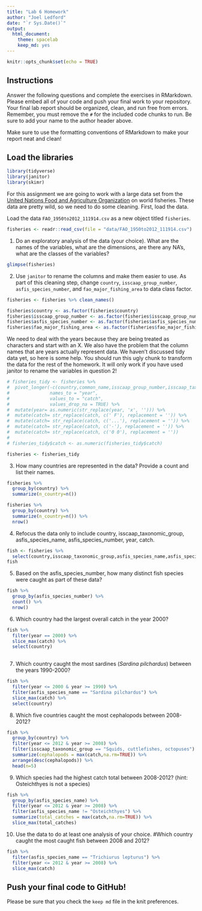 ---
title: "Lab 6 Homework"
author: "Joel Ledford"
date: "`r Sys.Date()`"
output:
  html_document: 
    theme: spacelab
    keep_md: yes
---

```{r setup, include=FALSE}
knitr::opts_chunk$set(echo = TRUE)
```

## Instructions
Answer the following questions and complete the exercises in RMarkdown. Please embed all of your code and push your final work to your repository. Your final lab report should be organized, clean, and run free from errors. Remember, you must remove the `#` for the included code chunks to run. Be sure to add your name to the author header above.  

Make sure to use the formatting conventions of RMarkdown to make your report neat and clean!  

## Load the libraries
```{r message=FALSE, warning=FALSE}
library(tidyverse)
library(janitor)
library(skimr)
```

For this assignment we are going to work with a large data set from the [United Nations Food and Agriculture Organization](http://www.fao.org/about/en/) on world fisheries. These data are pretty wild, so we need to do some cleaning. First, load the data.  

Load the data `FAO_1950to2012_111914.csv` as a new object titled `fisheries`.
```{r}
fisheries <- readr::read_csv(file = "data/FAO_1950to2012_111914.csv")
```

1. Do an exploratory analysis of the data (your choice). What are the names of the variables, what are the dimensions, are there any NA's, what are the classes of the variables?  
```{r}
glimpse(fisheries)
```

2. Use `janitor` to rename the columns and make them easier to use. As part of this cleaning step, change `country`, `isscaap_group_number`, `asfis_species_number`, and `fao_major_fishing_area` to data class factor. 
```{r}
fisheries <- fisheries %>% clean_names()
```

```{r}
fisheries$country <- as.factor(fisheries$country)
fisheries$isscaap_group_number <- as.factor(fisheries$isscaap_group_number)
fisheries$asfis_species_number <- as.factor(fisheries$asfis_species_number)
fisheries$fao_major_fishing_area <- as.factor(fisheries$fao_major_fishing_area)
```

We need to deal with the years because they are being treated as characters and start with an X. We also have the problem that the column names that are years actually represent data. We haven't discussed tidy data yet, so here is some help. You should run this ugly chunk to transform the data for the rest of the homework. It will only work if you have used janitor to rename the variables in question 2!
```{r}
# fisheries_tidy <- fisheries %>%
#  pivot_longer(-c(country,common_name,isscaap_group_number,isscaap_taxonomic_group,asfis_species_number,asfis_species_name,fao_major_fishing_area,measure),
#               names_to = "year",
#               values_to = "catch",
#               values_drop_na = TRUE) %>%
#  mutate(year= as.numeric(str_replace(year, 'x', ''))) %>%
#  mutate(catch= str_replace(catch, c(' F'), replacement = '')) %>%
#  mutate(catch= str_replace(catch, c('...'), replacement = '')) %>%
#  mutate(catch= str_replace(catch, c('-'), replacement = '')) %>%
#  mutate(catch= str_replace(catch, c('0 0'), replacement = ''))
# 
# fisheries_tidy$catch <- as.numeric(fisheries_tidy$catch)

fisheries <- fisheries_tidy
```

3. How many countries are represented in the data? Provide a count and list their names.
```{r}
fisheries %>% 
  group_by(country) %>% 
  summarize(n_country=n())
```

```{r}
fisheries %>% 
  group_by(country) %>% 
  summarize(n_country=n()) %>% 
  nrow()
```

4. Refocus the data only to include country, isscaap_taxonomic_group, asfis_species_name, asfis_species_number, year, catch.
```{r}
fish <- fisheries %>% 
  select(country,isscaap_taxonomic_group,asfis_species_name,asfis_species_number,year,catch)
fish
```

5. Based on the asfis_species_number, how many distinct fish species were caught as part of these data?
```{r}
fish %>% 
  group_by(asfis_species_number) %>% 
  count() %>% 
  nrow()
```

6. Which country had the largest overall catch in the year 2000?
```{r}
fish %>% 
  filter(year == 2000) %>% 
  slice_max(catch) %>% 
  select(country)
  
```

7. Which country caught the most sardines (_Sardina pilchardus_) between the years 1990-2000?
```{r}
fish %>% 
  filter(year <= 2000 & year >= 1990) %>% 
  filter(asfis_species_name == "Sardina pilchardus") %>% 
  slice_max(catch) %>% 
  select(country)
```

8. Which five countries caught the most cephalopods between 2008-2012?
```{r}
fish %>% 
  group_by(country) %>% 
  filter(year <= 2012 & year >= 2008) %>% 
  filter(isscaap_taxonomic_group == "Squids, cuttlefishes, octopuses") %>% 
  summarize(cephalopods = max(catch,na.rm=TRUE)) %>% 
  arrange(desc(cephalopods)) %>%
  head(n=5)
```

9. Which species had the highest catch total between 2008-2012? (hint: Osteichthyes is not a species)
```{r}
fish %>% 
  group_by(asfis_species_name) %>% 
  filter(year <= 2012 & year >= 2008) %>% 
  filter(asfis_species_name != "Osteichthyes") %>% 
  summarize(total_catches = max(catch,na.rm=TRUE)) %>% 
  slice_max(total_catches)
```

10. Use the data to do at least one analysis of your choice.
#Which country caught the most caught fish between 2008 and 2012? 
```{r}
fish %>%
  filter(asfis_species_name == "Trichiurus lepturus") %>% 
  filter(year <= 2012 & year >= 2008) %>% 
  slice_max(catch)
```


## Push your final code to GitHub!
Please be sure that you check the `keep md` file in the knit preferences.   
